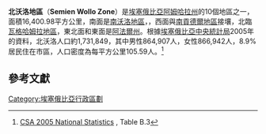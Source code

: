 '''北沃洛地區'''（'''Semien Wollo Zone'''）是[[埃塞俄比亞|埃塞俄比亞]][[阿姆哈拉州|阿姆哈拉州]]的10個地區之一，面積16,400.98平方公里，南面是[[南沃洛地區|南沃洛地區]]，，西面與[[南貢德爾地區|南貢德爾地區]]接壤，北臨[[瓦格哈姆拉地區|瓦格哈姆拉地區]]，東北面和東面是[[阿法爾州|阿法爾州]]。根據[[埃塞俄比亞中央統計局|埃塞俄比亞中央統計局]]2005年的資料，北沃洛人口約1,731,849，其中男性864,907人，女性866,942人，8.9%居民住在市區，人口密度為每平方公里105.59人。<ref>[http://www.csa.gov.et/surveys/National%20statistics/national%20statistics%202005/Population.pdf CSA 2005 National Statistics] {{Wayback|url=http://www.csa.gov.et/surveys/National%20statistics/national%20statistics%202005/Population.pdf |date=20091113212038 }}, Table B.3</ref>

== 參考文獻 ==
{{Reflist}}

{{Amhara divisions}}
{{Ethiopia-stub}}

[[Category:埃塞俄比亞行政區劃|Category:埃塞俄比亞行政區劃]]